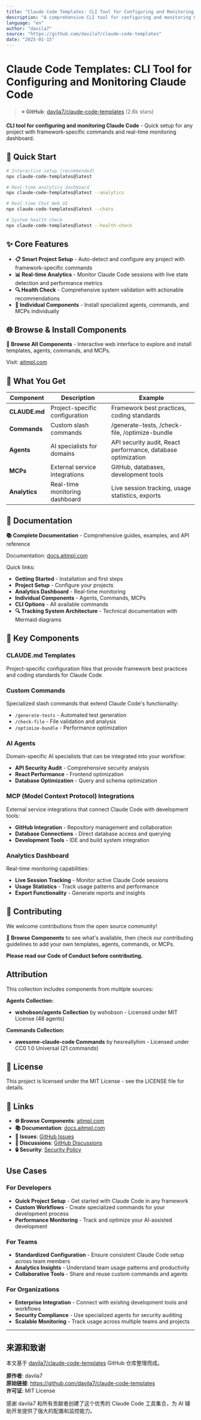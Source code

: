 ```yaml
---
title: "Claude Code Templates: CLI Tool for Configuring and Monitoring Claude Code"
description: "A comprehensive CLI tool for configuring and monitoring Claude Code with framework-specific commands, real-time analytics dashboard, and individual component installation."
language: "en"
author: "davila7"
source: "https://github.com/davila7/claude-code-templates"
date: "2025-01-15"
---
```


# Claude Code Templates: CLI Tool for Configuring and Monitoring Claude Code

> **⭐ GitHub**: [davila7/claude-code-templates](https://github.com/davila7/claude-code-templates) (2.6k stars)

**CLI tool for configuring and monitoring Claude Code** - Quick setup for any project with framework-specific commands and real-time monitoring dashboard.

## 🚀 Quick Start

```bash
# Interactive setup (recommended)
npx claude-code-templates@latest

# Real-time analytics dashboard  
npx claude-code-templates@latest --analytics

# Real-time Chat Web UI
npx claude-code-templates@latest --chats

# System health check
npx claude-code-templates@latest --health-check
```

## ✨ Core Features

- **📋 Smart Project Setup** - Auto-detect and configure any project with framework-specific commands
- **📊 Real-time Analytics** - Monitor Claude Code sessions with live state detection and performance metrics
- **🔍 Health Check** - Comprehensive system validation with actionable recommendations
- **🧩 Individual Components** - Install specialized agents, commands, and MCPs individually

## 🌐 Browse & Install Components

**🎯 Browse All Components** - Interactive web interface to explore and install templates, agents, commands, and MCPs.

Visit: [aitmpl.com](https://aitmpl.com)

## 🎯 What You Get

| Component     | Description                    | Example                                                      |
| ------------- | ------------------------------ | ------------------------------------------------------------ |
| **CLAUDE.md** | Project-specific configuration | Framework best practices, coding standards                   |
| **Commands**  | Custom slash commands          | /generate-tests, /check-file, /optimize-bundle               |
| **Agents**    | AI specialists for domains     | API security audit, React performance, database optimization |
| **MCPs**      | External service integrations  | GitHub, databases, development tools                         |
| **Analytics** | Real-time monitoring dashboard | Live session tracking, usage statistics, exports             |

## 📖 Documentation

**📚 Complete Documentation** - Comprehensive guides, examples, and API reference

Documentation: [docs.aitmpl.com](https://docs.aitmpl.com)

Quick links:

- **Getting Started** - Installation and first steps
- **Project Setup** - Configure your projects
- **Analytics Dashboard** - Real-time monitoring
- **Individual Components** - Agents, Commands, MCPs
- **CLI Options** - All available commands
- **🔍 Tracking System Architecture** - Technical documentation with Mermaid diagrams

## 🎯 Key Components

### CLAUDE.md Templates
Project-specific configuration files that provide framework best practices and coding standards for Claude Code.

### Custom Commands
Specialized slash commands that extend Claude Code's functionality:
- `/generate-tests` - Automated test generation
- `/check-file` - File validation and analysis
- `/optimize-bundle` - Performance optimization

### AI Agents
Domain-specific AI specialists that can be integrated into your workflow:
- **API Security Audit** - Comprehensive security analysis
- **React Performance** - Frontend optimization
- **Database Optimization** - Query and schema optimization

### MCP (Model Context Protocol) Integrations
External service integrations that connect Claude Code with development tools:
- **GitHub Integration** - Repository management and collaboration
- **Database Connections** - Direct database access and querying
- **Development Tools** - IDE and build system integration

### Analytics Dashboard
Real-time monitoring capabilities:
- **Live Session Tracking** - Monitor active Claude Code sessions
- **Usage Statistics** - Track usage patterns and performance
- **Export Functionality** - Generate reports and insights

## 🤝 Contributing

We welcome contributions from the open source community!

**🎯 Browse Components** to see what's available, then check our contributing guidelines to add your own templates, agents, commands, or MCPs.

**Please read our Code of Conduct before contributing.**

## Attribution

This collection includes components from multiple sources:

**Agents Collection:**
- **wshobson/agents Collection** by wshobson - Licensed under MIT License (48 agents)

**Commands Collection:**
- **awesome-claude-code Commands** by hesreallyhim - Licensed under CC0 1.0 Universal (21 commands)

## 📄 License

This project is licensed under the MIT License - see the LICENSE file for details.

## 🔗 Links

- **🌐 Browse Components**: [aitmpl.com](https://aitmpl.com)
- **📚 Documentation**: [docs.aitmpl.com](https://docs.aitmpl.com)
- **🐛 Issues**: [GitHub Issues](https://github.com/davila7/claude-code-templates/issues)
- **💬 Discussions**: [GitHub Discussions](https://github.com/davila7/claude-code-templates/discussions)
- **🔒 Security**: [Security Policy](https://github.com/davila7/claude-code-templates/security)

## Use Cases

### For Developers
- **Quick Project Setup** - Get started with Claude Code in any framework
- **Custom Workflows** - Create specialized commands for your development process
- **Performance Monitoring** - Track and optimize your AI-assisted development

### For Teams
- **Standardized Configuration** - Ensure consistent Claude Code setup across team members
- **Analytics Insights** - Understand team usage patterns and productivity
- **Collaborative Tools** - Share and reuse custom commands and agents

### For Organizations
- **Enterprise Integration** - Connect with existing development tools and workflows
- **Security Compliance** - Use specialized agents for security auditing
- **Scalable Monitoring** - Track usage across multiple teams and projects

---

## 来源和致谢

本文基于 [davila7/claude-code-templates](https://github.com/davila7/claude-code-templates) GitHub 仓库整理而成。

**原作者**: davila7  
**原始链接**: https://github.com/davila7/claude-code-templates  
**许可证**: MIT License  

感谢 davila7 和所有贡献者创建了这个优秀的 Claude Code 工具集合，为 AI 辅助开发提供了强大的配置和监控能力。 